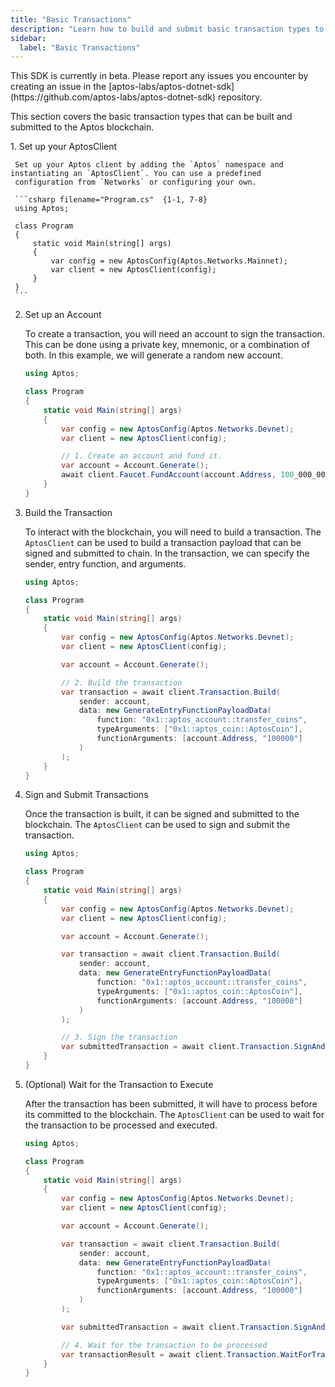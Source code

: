 ```yaml
---
title: "Basic Transactions"
description: "Learn how to build and submit basic transaction types to the Aptos blockchain using the .NET SDK"
sidebar:
  label: "Basic Transactions"
---
```



<Aside type="caution" emoji="❗">
  This SDK is currently in beta. Please report any issues you encounter by
  creating an issue in the
  [aptos-labs/aptos-dotnet-sdk](https://github.com/aptos-labs/aptos-dotnet-sdk)
  repository.
</Aside>

This section covers the basic transaction types that can be built and submitted to the Aptos blockchain.

<Steps>
  1. Set up your AptosClient

     Set up your Aptos client by adding the `Aptos` namespace and instantiating an `AptosClient`. You can use a predefined
     configuration from `Networks` or configuring your own.

     ```csharp filename="Program.cs"  {1-1, 7-8}
     using Aptos;

     class Program
     {
         static void Main(string[] args)
         {
             var config = new AptosConfig(Aptos.Networks.Mainnet);
             var client = new AptosClient(config);
         }
     }
     ```

  2. Set up an Account

     To create a transaction, you will need an account to sign the transaction. This can be done using a private key,
     mnemonic, or a combination of both. In this example, we will generate a random new account.

     ```csharp filename="Program.cs" {10-12}
     using Aptos;

     class Program
     {
         static void Main(string[] args)
         {
             var config = new AptosConfig(Aptos.Networks.Devnet);
             var client = new AptosClient(config);

             // 1. Create an account and fund it.
             var account = Account.Generate();
             await client.Faucet.FundAccount(account.Address, 100_000_000);
         }
     }
     ```

  3. Build the Transaction

     To interact with the blockchain, you will need to build a transaction. The `AptosClient` can be
     used to build a transaction payload that can be signed and submitted to chain. In the transaction,
     we can specify the sender, entry function, and arguments.

     ```csharp filename="Program.cs" {12-20}
     using Aptos;

     class Program
     {
         static void Main(string[] args)
         {
             var config = new AptosConfig(Aptos.Networks.Devnet);
             var client = new AptosClient(config);

             var account = Account.Generate();

             // 2. Build the transaction
             var transaction = await client.Transaction.Build(
                 sender: account,
                 data: new GenerateEntryFunctionPayloadData(
                     function: "0x1::aptos_account::transfer_coins",
                     typeArguments: ["0x1::aptos_coin::AptosCoin"],
                     functionArguments: [account.Address, "100000"]
                 )
             );
         }
     }
     ```

  4. Sign and Submit Transactions

     Once the transaction is built, it can be signed and submitted to the blockchain. The `AptosClient` can be
     used to sign and submit the transaction.

     ```csharp filename="Program.cs" {21-22}
     using Aptos;

     class Program
     {
         static void Main(string[] args)
         {
             var config = new AptosConfig(Aptos.Networks.Devnet);
             var client = new AptosClient(config);

             var account = Account.Generate();

             var transaction = await client.Transaction.Build(
                 sender: account,
                 data: new GenerateEntryFunctionPayloadData(
                     function: "0x1::aptos_account::transfer_coins",
                     typeArguments: ["0x1::aptos_coin::AptosCoin"],
                     functionArguments: [account.Address, "100000"]
                 )
             );

             // 3. Sign the transaction
             var submittedTransaction = await client.Transaction.SignAndSubmitTransaction(signer, transaction);
         }
     }
     ```

  5. (Optional) Wait for the Transaction to Execute

     After the transaction has been submitted, it will have to process before its committed to the blockchain. The `AptosClient` can be
     used to wait for the transaction to be processed and executed.

     ```csharp filename="Program.cs" {23-24}
     using Aptos;

     class Program
     {
         static void Main(string[] args)
         {
             var config = new AptosConfig(Aptos.Networks.Devnet);
             var client = new AptosClient(config);

             var account = Account.Generate();

             var transaction = await client.Transaction.Build(
                 sender: account,
                 data: new GenerateEntryFunctionPayloadData(
                     function: "0x1::aptos_account::transfer_coins",
                     typeArguments: ["0x1::aptos_coin::AptosCoin"],
                     functionArguments: [account.Address, "100000"]
                 )
             );

             var submittedTransaction = await client.Transaction.SignAndSubmitTransaction(account, transaction);

             // 4. Wait for the transaction to be processed
             var transactionResult = await client.Transaction.WaitForTransaction(submittedTransaction.Hash);
         }
     }
     ```
</Steps>

